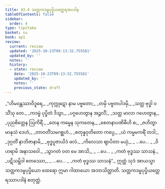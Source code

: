 ```yaml
---
title: 43.4 သတ္တကဒမ္ဗပုပ္ဖိယတ္ထေရအပဒါန
tableOfContents: false
sidebar:
  order: 4
type: tipitaka
basket: su
book: ap1
review:
  current: review
  updated: '2025-10-23T09:13:32.755581'
  updated_by: ''
  notes: ''
  history:
  - state: review
    date: '2025-10-23T09:13:32.755581'
    updated_by: ''
    notes: ''
    previous_state: draft
---
```



<ReviewStatus review={frontmatter.review} showDetails={true} />

<HypothesisAnnotation frontmatter={frontmatter} />

<DynamicBreadcrumb />

<Division number="61" book="ap1" e="ch" v="20" p="434">

<Paragraph number="5536" type="verses" book="ap1">
_“ဟိမဝန္တဿာဝိဒူရေ,_  
_ကုက္ကုဋော နာမ ပဗ္ဗတော;_  
_တမှိ ပဗ္ဗတပါဒမှိ,_  
_သတ္တ ဗုဒ္ဓါ ဝသိံသု တေ._  

</Paragraph>

</Division>
<Division number="62" book="ap1" e="ch" v="20" p="434">

<Paragraph number="5537" type="verses" book="ap1">
_ကဒမ္ဗံ ပုပ္ဖိတံ ဒိသွာ,_  
_ပဂ္ဂဟေတွာန အဉ္ဇလိံ;_  
_သတ္တ မာလာ ဂဟေတွာန,_  
_ပုညစိတ္တေန ဩကိရိံ._  

</Paragraph>

</Division>
<Division number="63" book="ap1" e="ch" v="20" p="434">

<Paragraph number="5538" type="verses" book="ap1">
_တေန ကမ္မေန သုကတေန,_  
_စေတနာပဏိဓီဟိ စ;_  
_ဇဟိတွာ မာနုသံ ဒေဟံ,_  
_တာဝတိံသမဂစ္ဆဟံ._  

</Paragraph>

</Division>
<Division number="64" book="ap1" e="ch" v="20" p="434">

<Paragraph number="5539" type="verses" book="ap1">
_စတုန္နဝုတိတော ကပ္ပေ,_  
_ယံ ကမ္မမကရိံ တဒါ;_  
_ဒုဂ္ဂတိံ နာဘိဇာနာမိ,_  
_ဗုဒ္ဓပူဇာယိဒံ ဖလံ._  

</Paragraph>

</Division>
<Division number="65" book="ap1" e="ch" v="20" p="434">

<Paragraph number="5540" type="verses" book="ap1">
_ကိလေသာ ဈာပိတာ မယှံ,_  
_ …ပေ… _  
_ဝိဟရာမိ အနာသဝေါ._  

</Paragraph>

</Division>
<Division number="66" book="ap1" e="ch" v="20" p="434">

<Paragraph number="5541" type="verses" book="ap1">
_သွာဂတံ ဝတ မေ အာသိ,_  
_ …ပေ… _  
_ကတံ ဗုဒ္ဓဿ သာသနံ._  

</Paragraph>

</Division>
<Division number="67" book="ap1" e="ch" v="20" p="434">

<Paragraph number="5542" type="verses" book="ap1">
_ပဋိသမ္ဘိဒါ စတဿော,_  
_ …ပေ… _  
_ကတံ ဗုဒ္ဓဿ သာသနံ”._  

</Paragraph>

<Paragraph number="5543" book="ap1">
ဣတ္ထံ သုဒံ အာယသ္မာ သတ္တကဒမ္ဗပုပ္ဖိယော ထေရော ဣမာ ဂါထာယော အဘာသိတ္ထာတိ.

</Paragraph>
</Division>

<Paragraph number="5544" type="center" book="ap1">
သတ္တကဒမ္ဗပုပ္ဖိယတ္ထေရဿာပဒါနံ စတုတ္ထံ.
</Paragraph>